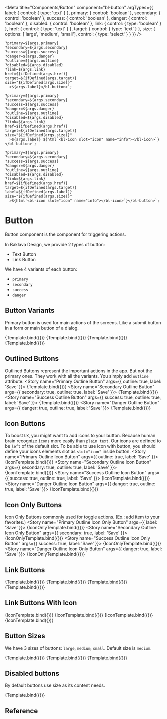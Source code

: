 
<Meta
  title="Components/Button"
  component="bl-button"
  argTypes={{
    label: {
      control: {
        type: 'text'
      }
    },
    primary: {
      control: 'boolean'
    },
    secondary: {
      control: 'boolean'
    },
    success: {
      control: 'boolean'
    },
    danger: {
      control: 'boolean'
    },
    disabled: {
      control: 'boolean'
    },
    link: {
      control: {
        type: 'boolean'
      }
    },
    href: {
       control: {
        type: 'text'
      }
    },
    target: {
       control: {
        type: 'text'
      }
    },
    size: {
      options: ['large', 'medium', 'small'],
      control: { type: 'select' }
    }
  }}
/>

    ?primary=${args.primary}
    ?secondary=${args.secondary}
    ?success=${args.success}
    ?danger=${args.danger}
    ?outline=${args.outline}
    ?disabled=${args.disabled}
    ?link=${args.link}
    href=${ifDefined(args.href)}
    target=${ifDefined(args.target)}
    size="${ifDefined(args.size)}"
      >${args.label}</bl-button>`;

    ?primary=${args.primary}
    ?secondary=${args.secondary}
    ?success=${args.success}
    ?danger=${args.danger}
    ?outline=${args.outline}
    ?disabled=${args.disabled}
    ?link=${args.link}
    href=${ifDefined(args.href)}
    target=${ifDefined(args.target)}
    size="${ifDefined(args.size)}"
      >${args.label} ${html`<bl-icon slot="icon" name="info"></bl-icon>`}</bl-button>`;

    ?primary=${args.primary}
    ?secondary=${args.secondary}
    ?success=${args.success}
    ?danger=${args.danger}
    ?outline=${args.outline}
    ?disabled=${args.disabled}
    ?link=${args.link}
    href=${ifDefined(args.href)}
    target=${ifDefined(args.target)}
    label=${ifDefined(args.label)}
    size="${ifDefined(args.size)}"
      >${html`<bl-icon slot="icon" name="info"></bl-icon>`}</bl-button>`;


# Button

Button component is the component for triggering actions.

In Baklava Design, we provide 2 types of button:
* Text Button
* Link Button

We have 4 variants of each button:
* `primary`
* `secondary`
* `success`
* `danger`

## Button Variants

Primary button is used for main actions of the screens. Like a submit button in a form or main button of a dialog.

<Canvas>
  <Story name="Primary Button" args={{ label: 'Save' }}>
    {Template.bind({})}
  </Story>
  <Story name="Secondary Button" args={{ secondary: true, label: 'Save' }}>
    {Template.bind({})}
  </Story>
  <Story name="Success Button" args={{ success: true, label: 'Save' }}>
    {Template.bind({})}
  </Story>
  <Story name="Danger Button" args={{ danger: true, label: 'Save' }}>
    {Template.bind({})}
  </Story>
</Canvas>

## Outlined Buttons
Outlined Buttons represent the important actions in the app. But not the primary ones.
They work with all the variants. You simply add `outline` attribute.
<Canvas>
  <Story name="Primary Outline Button" args={{ outline: true, label: 'Save' }}>
    {Template.bind({})}
  </Story>
  <Story name="Secondary Outline Button" args={{ secondary: true, outline: true, label: 'Save' }}>
    {Template.bind({})}
  </Story>
   <Story name="Success Outline Button" args={{ success: true, outline: true, label: 'Save' }}>
    {Template.bind({})}
  </Story>
  <Story name="Danger Outline Button" args={{ danger: true, outline: true,  label: 'Save' }}>
    {Template.bind({})}
  </Story>
</Canvas>

## Icon Buttons
To boost `UX`, you might want to add icons to your button. Because human brain recognize `icons` more easily than `plain text`.
Our icons are defined to be `left` of the default slot.
To be able to use icon with button, you should define your icons elements slot as `slot="icon"` inside button.
<Canvas>
  <Story name="Primary Outline Icon Button" args={{ outline: true, label: 'Save' }}>
    {IconTemplate.bind({})}
  </Story>
  <Story name="Secondary Outline Icon Button" args={{ secondary: true, outline: true, label: 'Save' }}>
    {IconTemplate.bind({})}
  </Story>
   <Story name="Success Outline Icon Button" args={{ success: true, outline: true, label: 'Save' }}>
    {IconTemplate.bind({})}
  </Story>
  <Story name="Danger Outline Icon Button" args={{ danger: true, outline: true, label: 'Save' }}>
    {IconTemplate.bind({})}
  </Story>
</Canvas>


## Icon Only Buttons
Icon Only Buttons commonly used for toggle actions. (Ex.: add item to your favorites.)
<Canvas>
  <Story name="Primary Outline Icon Only Button" args={{ label: 'Save' }}>
    {IconOnlyTemplate.bind({})}
  </Story>
  <Story name="Secondary Outline Icon Only Button" args={{ secondary: true, label: 'Save' }}>
    {IconOnlyTemplate.bind({})}
  </Story>
   <Story name="Success Outline Icon Only Button" args={{ success: true, label: 'Save' }}>
    {IconOnlyTemplate.bind({})}
  </Story>
  <Story name="Danger Outline Icon Only Button" args={{ danger: true, label: 'Save' }}>
    {IconOnlyTemplate.bind({})}
  </Story>
</Canvas>

## Link Buttons
<Canvas>
  <Story name="Primary Link Button" args={{ href: "https://trendyol.com", link: true, label: 'Save' }}>
    {Template.bind({})}
  </Story>
  <Story name="Secondary Link Button" args={{ link: true, href: "https://trendyol.com", secondary: true, label: 'Save' }}>
    {Template.bind({})}
  </Story>
   <Story name="SuccessLink Button" args={{ success: true, link: true, href: "https://trendyol.com", label: 'Save' }}>
    {Template.bind({})}
  </Story>
  <Story name="Danger Link Button" args={{ danger: true, link: true, href: "https://trendyol.com", label: 'Save' }}>
    {Template.bind({})}
  </Story>
</Canvas>

## Link Buttons With Icon

<Canvas>
  <Story name="Primary Link Button With Icon" args={{ link: true, href: "https://trendyol.com", label: 'Save' }}>
    {IconTemplate.bind({})}
  </Story>
  <Story name="Secondary Link Button With Icon" args={{ secondary: true, link: true,  href: "https://trendyol.com", label: 'Save' }}>
    {IconTemplate.bind({})}
  </Story>
   <Story name="Success Link Button With Icon" args={{ success: true, link: true, href: "https://trendyol.com", label: 'Save' }}>
    {IconTemplate.bind({})}
  </Story>
  <Story name="Danger Link Button With Icon" args={{ danger: true, link: true, href: "https://trendyol.com", label: 'Save' }}>
    {IconTemplate.bind({})}
  </Story>
</Canvas>


## Button Sizes

We have 3 sizes of buttons: `large`, `medium`, `small`. Default size is `medium`.

<Canvas>
  <Story name="Large" args={{ size: 'large', label: 'Confirm' }}>
    {Template.bind({})}
  </Story>
  <Story name="Medium" args={{ size: 'medium', label: 'Confirm' }}>
    {Template.bind({})}
  </Story>
  <Story name="Small" args={{ size: 'small', label: 'Confirm' }}>
    {Template.bind({})}
  </Story>
</Canvas>

## Disabled buttons

By default buttons use size as its content needs.


<Canvas columns={1}>
  <Story name="Secondary disabled button"  args={{ disabled: true, secondary: true, label: 'Fill the form' }}>
    {Template.bind({})}
  </Story>
</Canvas>

## Reference

<ArgsTable of="bl-button" />
